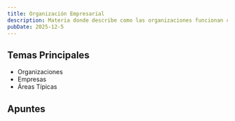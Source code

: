 ```yaml
---
title: Organización Empresarial
description: Materia donde describe como las organizaciones funcionan como un rompecabezas donde diversas piezas con formas únicas deben organizarse correctamente para formar una imagen coherente. Este concepto representa cómo se estructuran las empresas, instituciones y equipos de trabajo en el mundo actual.
pubDate: 2025-12-5
---
```


## Temas Principales

- Organizaciones
- Empresas
- Áreas Típicas

## Apuntes

<div class="flex flex-wrap gap">
  <CardLink
    title="Organizaciones"
    description="Una organización es un sistema social compuesto por individuos o grupos que, teniendo valores compartidos, se interrelacionan y utilizan recursos con los que..."
    href="/apuntes/primer-cuatrimestre/organizacion-empresarial/temas/organizaciones"
  />
  <CardLink
    title="Empresas"
    description="Un sistema operativo (SO) es el software fundamental que actúa como intermediario entre el hardware de la computadora y..."
    href="/apuntes/primer-cuatrimestre/organizacion-empresarial/temas/empresas"
  />
  <CardLink
    title="Áreas Típicas"
    description="Las empresas son organizaciones dedicadas a los negocios con fines de lucro. Son unidades de producción que coordinan factores productivos para crear..."
    href="/apuntes/primer-cuatrimestre/organizacion-empresarial/temas/areas-tipicas"
  />
</div>
